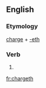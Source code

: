 ==English==

===Etymology===
[[charge]] + [[-eth]]

===Verb===
{{en-verb form}}

# {{en-archaic third-person singular of|charge}}

[[fr:chargeth]]